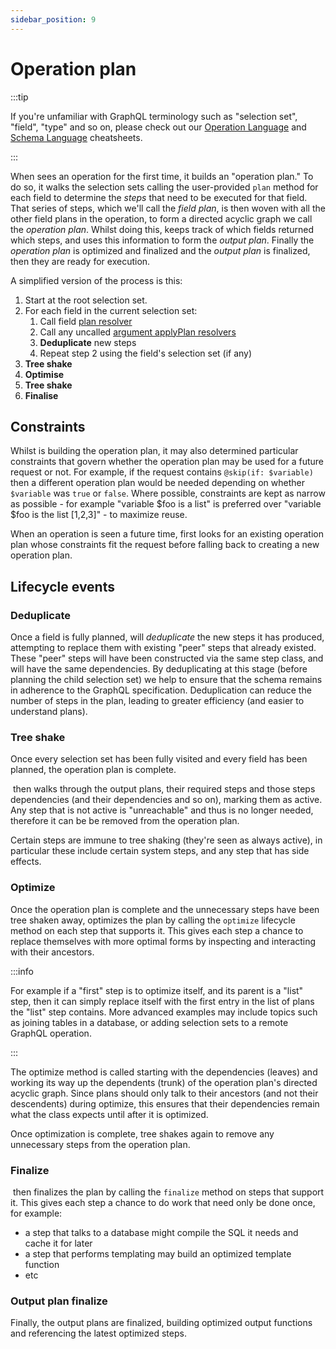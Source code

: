 ```yaml
---
sidebar_position: 9
---
```


# Operation plan

:::tip

If you're unfamiliar with GraphQL terminology such as "selection set", "field",
"type" and so on, please check out our
[Operation Language](https://learn.graphile.org/docs/GraphQL_Operation_Cheatsheet.pdf)
and
[Schema Language](https://learn.graphile.org/docs/GraphQL_Schema_Language_Cheatsheet.pdf)
cheatsheets.

:::

When <grafast /> sees an operation for the first time, it builds an "operation
plan." To do so, it walks the selection sets calling the user-provided `plan`
method for each field to determine the _steps_ that need to be executed for that
field. That series of steps, which we'll call the _field plan_, is then woven
with all the other field plans in the operation, to form a directed acyclic
graph we call the _operation plan_. Whilst doing this, <grafast /> keeps track
of which fields returned which steps, and uses this information to form the
_output plan_. Finally the _operation plan_ is optimized and finalized and the
_output plan_ is finalized, then they are ready for execution.

A simplified version of the process is this:

1. Start at the root selection set.
1. For each field in the current selection set:
   1. Call field [plan resolver][plan resolvers]
   1. Call any uncalled [argument applyPlan resolvers][]
   1. **Deduplicate** new steps
   1. Repeat step 2 using the field's selection set (if any)
1. **Tree shake**
1. **Optimise**
1. **Tree shake**
1. **Finalise**

## Constraints

Whilst <grafast /> is building the operation plan, it may also determined
particular constraints that govern whether the operation plan may be used for a
future request or not. For example, if the request contains
`@skip(if: $variable)` then a different operation plan would be needed depending
on whether `$variable` was `true` or `false`. Where possible, constraints are
kept as narrow as possible - for example "variable
$foo is a list" is preferred over "variable
$foo is the list [1,2,3]" - to
maximize reuse.

When an operation is seen a future time, <grafast /> first looks for an existing
operation plan whose constraints fit the request before falling back to creating
a new operation plan.

## Lifecycle events

### Deduplicate

Once a field is fully planned, <grafast /> will _deduplicate_ the new steps it
has produced, attempting to replace them with existing "peer" steps that already
existed. These "peer" steps will have been constructed via the same step class,
and will have the same dependencies. By deduplicating at this stage (before
planning the child selection set) we help to ensure that the schema remains in
adherence to the GraphQL specification. Deduplication can reduce the number of
steps in the plan, leading to greater efficiency (and easier to understand
plans).

### Tree shake

Once every selection set has been fully visited and every field has been
planned, the operation plan is complete.

&ZeroWidthSpace;<grafast /> then walks through the output plans, their required steps and those
steps dependencies (and their dependencies and so on), marking them as active.
Any step that is not active is "unreachable" and thus is no longer needed,
therefore it can be be removed from the operation plan.

Certain steps are immune to tree shaking (they're seen as always active), in
particular these include certain system steps, and any step that has side
effects.

### Optimize

Once the operation plan is complete and the unnecessary steps have been tree
shaken away, <grafast /> optimizes the plan by calling the `optimize` lifecycle
method on each step that supports it. This gives each step a chance to replace
themselves with more optimal forms by inspecting and interacting with their
ancestors.

:::info

For example if a "first" step is to optimize itself, and its parent is a "list"
step, then it can simply replace itself with the first entry in the list of
plans the "list" step contains. More advanced examples may include topics such
as joining tables in a database, or adding selection sets to a remote GraphQL
operation.

:::

The optimize method is called starting with the dependencies (leaves) and
working its way up the dependents (trunk) of the operation plan's directed
acyclic graph. Since plans should only talk to their ancestors (and not their
descendents) during optimize, this ensures that their dependencies remain what
the class expects until after it is optimized.

Once optimization is complete, <grafast /> tree shakes again to remove any
unnecessary steps from the operation plan.

### Finalize

&ZeroWidthSpace;<grafast /> then finalizes the plan by calling the `finalize` method on steps
that support it. This gives each step a chance to do work that need only be done
once, for example:

- a step that talks to a database might compile the SQL it needs and cache it
  for later
- a step that performs templating may build an optimized template function
- etc

### Output plan finalize

Finally, the output plans are finalized, building optimized output functions and
referencing the latest optimized steps.

[plan resolvers]: ./plan-resolvers
[argument applyplan resolvers]: ./plan-resolvers#applyplan-plan-resolvers
